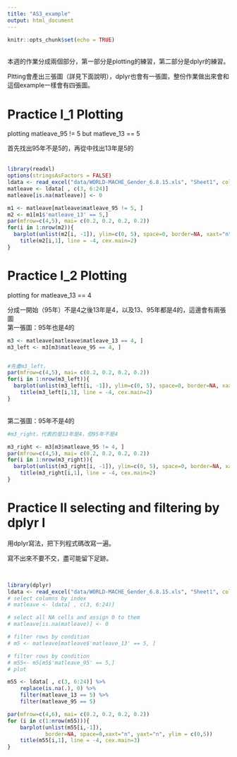 ```yaml
---
title: "AS3_example"
output: html_document
---
```


```r
knitr::opts_chunk$set(echo = TRUE)
```
<br>
本週的作業分成兩個部分，第一部分是plotting的練習，第二部分是dplyr的練習。
<p>
Pltting會產出三張圖（詳見下面說明），dplyr也會有一張圖，整份作業做出來會和這個example一樣會有四張圖。


# Practice I_1 Plotting
plotting matleave_95 != 5 but matleve_13 == 5
<p>
首先找出95年不是5的，再從中找出13年是5的
<br>
<br>

```r
library(readxl)
options(stringsAsFactors = FALSE)
ldata <- read_excel("data/WORLD-MACHE_Gender_6.8.15.xls", "Sheet1", col_names=T)
matleave <- ldata[ , c(3, 6:24)] 
matleave[is.na(matleave)] <- 0

m1 <- matleave[matleave$matleave_95 != 5, ]
m2 <- m1[m1$'matleave_13' == 5,]
par(mfrow=c(4,5), mai= c(0.2, 0.2, 0.2, 0.2))
for(i in 1:nrow(m2)){
  barplot(unlist(m2[i, -1]), ylim=c(0, 5), space=0, border=NA, xaxt="n", yaxt="n")
    title(m2[i,1], line = -4, cex.main=2)
}
```

# Practice I_2 Plotting
plotting for matleave_13 == 4
<p>
分成一開始（95年）不是4之後13年是4，以及13、95年都是4的，這邊會有兩張圖
<br>
第一張圖：95年也是4的
<br>


```r
m3 <- matleave[matleave$matleave_13 == 4, ]
m3_left <- m3[m3$matleave_95 == 4, ]


#先畫m3_left，
par(mfrow=c(4,5), mai= c(0.2, 0.2, 0.2, 0.2))
for(i in 1:nrow(m3_left)){
  barplot(unlist(m3_left[i, -1]), ylim=c(0, 5), space=0, border=NA, xaxt="n", yaxt="n")
    title(m3_left[i,1], line = -4, cex.main=2)
}


```
<p>

<br>
第二張圖：95年不是4的
<br>
```r
#m3_right，代表的是13年是4，但95年不是4

m3_right <- m3[m3$matleave_95 != 4, ]
par(mfrow=c(4,5), mai= c(0.2, 0.2, 0.2, 0.2))
for(i in 1:nrow(m3_right)){
  barplot(unlist(m3_right[i, -1]), ylim=c(0, 5), space=0, border=NA, xaxt="n", yaxt="n")
    title(m3_right[i,1], line = -4, cex.main=2)
}
```

# Practice II selecting and filtering by dplyr I
用dplyr寫法，把下列程式碼改寫一遍。
<p>寫不出來不要不交，盡可能留下足跡。
<p>
<br>
```r
library(dplyr)
ldata <- read_excel("data/WORLD-MACHE_Gender_6.8.15.xls", "Sheet1", col_names=T)
# select columns by index
# matleave <- ldata[ , c(3, 6:24)]

# select all NA cells and assign 0 to them
# matleave[is.na(matleave)] <- 0

# filter rows by condition
# m5 <- matleave[matleave$'matleave_13' == 5, ]

# filter rows by condition
# m55<- m5[m5$'matleave_95' == 5,]
# plot

m55 <- ldata[ , c(3, 6:24)] %>%
    replace(is.na(.), 0) %>%
    filter(matleave_13 == 5) %>%
    filter(matleave_95 == 5)

par(mfrow=c(4,6), mai= c(0.2, 0.2, 0.2, 0.2))
for (i in c(1:nrow(m55))){
	barplot(unlist(m55[i,-1]),
			border=NA, space=0,xaxt="n", yaxt="n", ylim = c(0,5))
	title(m55[i,1], line = -4, cex.main=3)
}
```



<br>
<br>
<br>


